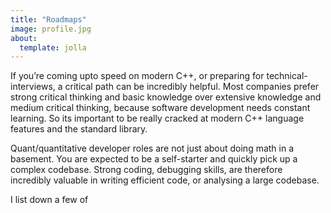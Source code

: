 ```yaml
---
title: "Roadmaps"
image: profile.jpg
about:
  template: jolla
---
```


If you're coming upto speed on modern C++, or preparing for technical-interviews, a critical path can be incredibly helpful. Most companies prefer strong critical thinking and basic knowledge over extensive knowledge and medium critical thinking, because software development needs constant learning. So its important to be really cracked at modern C++ language features and the standard library. 

Quant/quantitative developer roles are not just about doing math in a basement. You are expected to be a self-starter and quickly pick up a complex codebase. Strong coding, debugging skills, are therefore incredibly valuable in writing efficient code, or analysing a large codebase. 

I list down a few of 